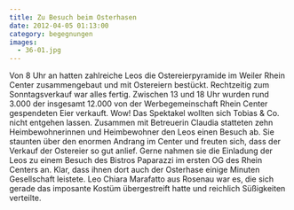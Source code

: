 ```yaml
---
title: Zu Besuch beim Osterhasen
date: 2012-04-05 01:13:00
category: begegnungen
images:
  - 36-01.jpg
---
```


Von 8 Uhr an hatten zahlreiche Leos die Ostereierpyramide im Weiler Rhein Center zusammengebaut und mit Ostereiern bestückt. Rechtzeitig zum Sonntagsverkauf war alles fertig. Zwischen 13 und 18 Uhr wurden rund 3.000 der insgesamt 12.000 von der Werbegemeinschaft Rhein Center gespendeten Eier verkauft. Wow! Das Spektakel wollten sich Tobias & Co. nicht entgehen lassen. Zusammen mit Betreuerin Claudia statteten zehn Heimbewohnerinnen und Heimbewohner den Leos einen Besuch ab. Sie staunten über den enormen Andrang im Center und freuten sich, dass der Verkauf der Ostereier so gut anlief. Gerne nahmen sie die Einladung der Leos zu einem Besuch des Bistros Paparazzi im ersten OG des Rhein Centers an. Klar, dass ihnen dort auch der Osterhase einige Minuten Gesellschaft leistete. Leo Chiara Marafatto aus Rosenau war es, die sich gerade das imposante Kostüm übergestreift hatte und reichlich Süßigkeiten verteilte.
